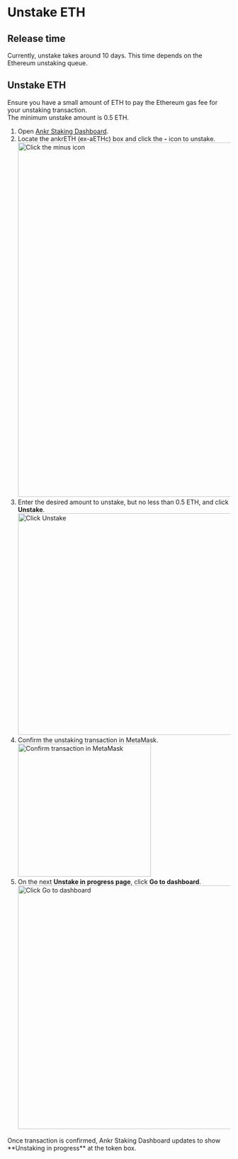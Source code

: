 
# Unstake ETH

## Release time
Currently, unstake takes around 10 days. This time depends on the Ethereum unstaking queue.

## Unstake ETH
<Callout type="info">
    Ensure you have a small amount of ETH to pay the Ethereum gas fee for your unstaking transaction.<br/>
   The minimum unstake amount is 0.5 ETH.
</Callout>

1. Open [Ankr Staking Dashboard](https://www.ankr.com/staking/dashboard/).
2. Locate the ankrETH (ex-aETHc) box and click the **-** icon to unstake.
   <img src="/docs/staking/liquid-staking/eth/click-minus-icon.jpg" alt="Click the minus icon" class="responsive-pic" width="800" />
3. Enter the desired amount to unstake, but no less than 0.5 ETH, and click **Unstake**.
   <img src="/docs/staking/liquid-staking/eth/enter-amount-click-unstake.jpg" alt="Click Unstake" class="responsive-pic" width="500" />
6. Confirm the unstaking transaction in MetaMask.
   <img src="/docs/staking/liquid-staking/eth/confirm-unstaking-transaction.jpg" alt="Confirm transaction in MetaMask" class="responsive-pic" width="300" />
7. On the next **Unstake in progress page**, click **Go to dashboard**.
   <img src="/docs/staking/liquid-staking/eth/unstake-in-progress-go-to-dashboard.jpg" alt="Click Go to dashboard" class="responsive-pic" width="550" />

<Callout type="success">
    Once transaction is confirmed, Ankr Staking Dashboard updates to show **Unstaking in progress** at the token box.
</Callout>
